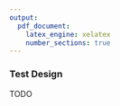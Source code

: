```yaml
---
output:
  pdf_document:
    latex_engine: xelatex
    number_sections: true
---
```


### Test Design

TODO

<!--
After building a model, the data analyst must test the model’s quality and validity, running empirical testing to determine the strength of the model. In supervised data mining tasks such as classification, it is common to use error rates as quality measures for data mining models. Therefore, we typically separate the data set into train and test set, build the model on the train set, and estimate its quality on the separate test set. In other words, the data analyst develops the model based on one set of existing data and tests its validity using a separate set of data. This enables the data analyst to measure how well the model can predict history before using it to predict the future. It is usually appropriate to design the test procedure before building the model; this also has implications for data preparation.
-->

